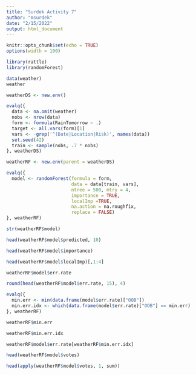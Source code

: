 ```yaml
---
title: "Surdek Activity 7"
author: "msurdek"
date: "2/15/2022"
output: html_document
---
```


```r
knitr::opts_chunk$set(echo = TRUE)
options(width = 100)
```



```r
library(rattle)
library(randomForest)
```


```r
data(weather)
weather
```


```r
weatherDS <- new.env()

evalq({
  data <- na.omit(weather)
  nobs <- nrow(data)
  form <- formula(RainTomorrow ~ .)
  target <- all.vars(form)[1]
  vars <- -grep('^(Date|Location|Risk)', names(data))
  set.seed(42)
  train <- sample(nobs, .7 * nobs)
}, weatherDS)

weatherRF <- new.env(parent = weatherDS)

evalq({
  model <- randomForest(formula = form,
                        data = data[train, vars],
                        ntree = 500, mtry = 4,
                        importance = TRUE,
                        localImp =TRUE,
                        na.action = na.roughfix,
                        replace = FALSE)
}, weatherRF)

str(weatherRF$model)

head(weatherRF$model$predicted, 10)

head(weatherRF$model$importance)

head(weatherRF$model$localImp)[,1:4]

weatherRF$model$err.rate

round(head(weatherRF$model$err.rate, 15), 4)

evalq({
  min.err <- min(data.frame(model$err.rate)["OOB"])
  min.err.idx <- which(data.frame(model$err.rate)["OOB"] == min.err)
}, weatherRF)

weatherRF$min.err

weatherRF$min.err.idx

weatherRF$model$err.rate[weatherRF$min.err.idx]

head(weatherRF$model$votes)

head(apply(weatherRF$model$votes, 1, sum))

```

